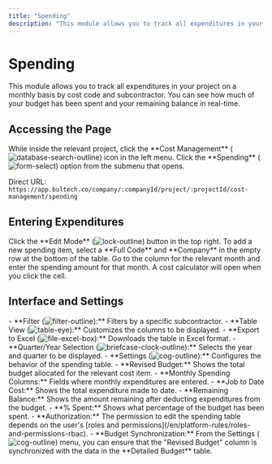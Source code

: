 ```yaml
---
title: "Spending"
description: "This module allows you to track all expenditures in your project on a monthly basis by cost code and subcontractor."
---
```


# Spending

This module allows you to track all expenditures in your project on a monthly basis by cost code and subcontractor. You can see how much of your budget has been spent and your remaining balance in real-time.

## Accessing the Page

<Steps>
  <Step title="Go to Cost Management">
    While inside the relevant project, click the **Cost Management** (<img src="/icons/database-search-outline.svg" alt="database-search-outline" className="inline align-middle dark:invert" style={{width: '16px', height: '16px', margin: 0}} />) icon in the left menu.
  </Step>
  <Step title="Select Spending">
    Click the **Spending** (<img src="/icons/form-select.svg" alt="form-select" className="inline align-middle dark:invert" style={{width: '16px', height: '16px', margin: 0}} />) option from the submenu that opens.
  </Step>
</Steps>

Direct URL: `https://app.bultech.co/company/:companyId/project/:projectId/cost-management/spending`

## Entering Expenditures

<Steps>
  <Step title="Open Edit Mode">
    Click the **Edit Mode** (<img src="/icons/lock-outline.svg" alt="lock-outline" className="inline align-middle dark:invert" style={{width: '16px', height: '16px', margin: 0}} />) button in the top right.
  </Step>
  <Step title="Add a New Row">
    To add a new spending item, select a **Full Code** and **Company** in the empty row at the bottom of the table.
  </Step>
  <Step title="Enter the Spending Amount">
    Go to the column for the relevant month and enter the spending amount for that month. A cost calculator will open when you click the cell.
  </Step>
</Steps>

## Interface and Settings

<AccordionGroup>
  <Accordion title="Global Actions">
    - **Filter (<img src="/icons/filter-outline.svg" alt="filter-outline" className="inline align-middle dark:invert" style={{width: '16px', height: '16px', margin: 0}} />):** Filters by a specific subcontractor.
    - **Table View (<img src="/icons/table-eye.svg" alt="table-eye" className="inline align-middle dark:invert" style={{width: '16px', height: '16px', margin: 0}} />):** Customizes the columns to be displayed.
    - **Export to Excel (<img src="/icons/file-excel-box.svg" alt="file-excel-box" className="inline align-middle dark:invert" style={{width: '16px', height: '16px', margin: 0}} />):** Downloads the table in Excel format.
    - **Quarter/Year Selection (<img src="/icons/briefcase-clock-outline.svg" alt="briefcase-clock-outline" className="inline align-middle dark:invert" style={{width: '16px', height: '16px', margin: 0}} />):** Selects the year and quarter to be displayed.
    - **Settings (<img src="/icons/cog-outline.svg" alt="cog-outline" className="inline align-middle dark:invert" style={{width: '16px', height: '16px', margin: 0}} />):** Configures the behavior of the spending table.
  </Accordion>
  <Accordion title="Spending Table Columns">
    - **Revised Budget:** Shows the total budget allocated for the relevant cost item.
    - **Monthly Spending Columns:** Fields where monthly expenditures are entered.
    - **Job to Date Cost:** Shows the total expenditure made to date.
    - **Remaining Balance:** Shows the amount remaining after deducting expenditures from the budget.
    - **% Spent:** Shows what percentage of the budget has been spent.
  </Accordion>
  <Accordion title="Important Notes">
    - **Authorization:** The permission to edit the spending table depends on the user's [roles and permissions](/en/platform-rules/roles-and-permissions-rbac).
    - **Budget Synchronization:** From the Settings (<img src="/icons/cog-outline.svg" alt="cog-outline" className="inline align-middle dark:invert" style={{width: '16px', height: '16px', margin: 0}} />) menu, you can ensure that the "Revised Budget" column is synchronized with the data in the **Detailed Budget** table.
  </Accordion>
</AccordionGroup>
